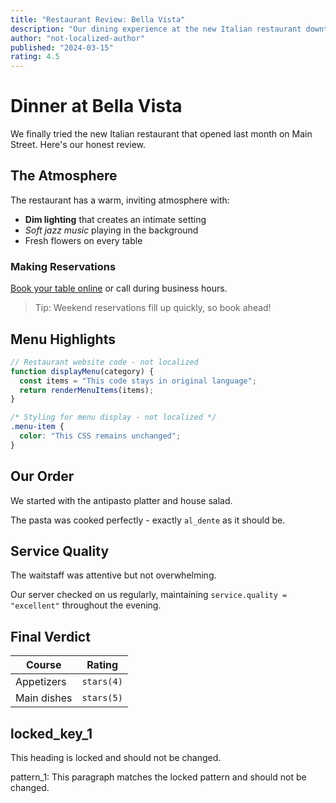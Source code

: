```yaml
---
title: "Restaurant Review: Bella Vista"
description: "Our dining experience at the new Italian restaurant downtown"
author: "not-localized-author"
published: "2024-03-15"
rating: 4.5
---
```


# Dinner at Bella Vista

We finally tried the new Italian restaurant that opened last month on Main Street. Here's our honest review.

## The Atmosphere

The restaurant has a warm, inviting atmosphere with:

- **Dim lighting** that creates an intimate setting
- *Soft jazz music* playing in the background
- Fresh flowers on every table

### Making Reservations

[Book your table online](https://example.com) or call during business hours.

> Tip: Weekend reservations fill up quickly, so book ahead!

## Menu Highlights

```javascript
// Restaurant website code - not localized
function displayMenu(category) {
  const items = "This code stays in original language";
  return renderMenuItems(items);
}
```

```css
/* Styling for menu display - not localized */
.menu-item {
  color: "This CSS remains unchanged";
}
```

## Our Order

We started with the antipasto platter and house salad.

The pasta was cooked perfectly - exactly `al_dente` as it should be.

## Service Quality

The waitstaff was attentive but not overwhelming.

Our server checked on us regularly, maintaining `service.quality = "excellent"` throughout the evening.

## Final Verdict

| Course | Rating |
|--------|--------|
| Appetizers | `stars(4)` |
| Main dishes | `stars(5)` |

## locked_key_1

This heading is locked and should not be changed.

pattern_1: This paragraph matches the locked pattern and should not be changed.
